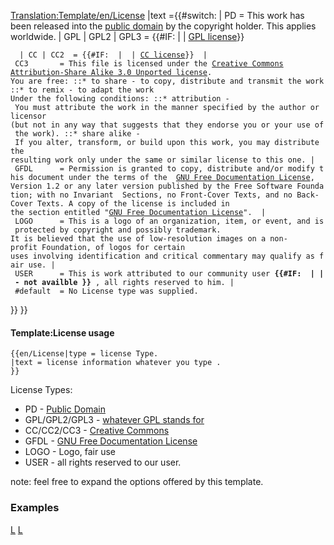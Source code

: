 <noinclude>[[Translation:Template/en/License]]</noinclude><includeonly>{{en/Ambox| type  = notice
| image ={{#switch: {{{type|}}}
   | PD                =Public domain Grey.png
   | GPL | GPL2 | GPL3
   | CC | CC2 | CC3    =Copyright red.png
   | LOGO | USER       =Copyright black.png
   | GFDL              =Heckert GNU.png
   | #default          =Content.png}}
|text ={{#switch: {{{type|}}} <!-- 

-->| PD        = This work has been released into the [http://en.wikipedia.org/wiki/Public_domain public domain] <!-- 
                 -->by the copyright holder. This applies worldwide.<!-- 

-->| GPL | GPL2 | GPL3 = {{#IF: {{{text|}}} | {{{text}}} | [http://www.gnu.org/licenses/licenses.html GPL license]}}
   | CC | CC2  = {{#IF: {{{text|}}} | {{{text}}} | [http://creativecommons.org/about/licenses CC license]}} <!-- 

-->| CC3       = This file is licensed under the [http://en.wikipedia.org/wiki/en:Creative_Commons Creative Commons] <!-- 
                 -->[http://creativecommons.org/licenses/by-sa/3.0/deed.en Attribution-Share Alike 3.0 Unported license].<!--
                 --><br />You are free:<!--
                 -->::* to share - to copy, distribute and transmit the work<!--
                 -->::* to remix - to adapt the work<!--
                 --><br /><!--
                 -->Under the following conditions:<!--
                 -->::* attribution - You must attribute the work in the manner specified by the author or licensor <!--
                 -->(but not in any way that suggests that they endorse you or your use of the work).<!--
                 -->::* share alike - If you alter, transform, or build upon this work, you may distribute the <!--
                 -->resulting work only under the same or similar license to this one.<!--

-->| GFDL      = Permission is granted to copy, distribute and/or modify this document under the terms of the <!--
                 -->[http://en.wikipedia.org/wiki/GNU_Free_Documentation_License GNU Free Documentation License], <!--
                 -->Version 1.2 or any later version published by the Free Software Foundation; with no Invariant <!--
                 -->Sections, no Front-Cover Texts, and no Back-Cover Texts. A copy of the license is included in <!--
                 -->the section entitled "[http://commons.wikimedia.org/wiki/Commons:GNU_Free_Documentation_License <!--
                 -->GNU Free Documentation License]". <!--

-->| LOGO      = This is a logo of an organization, item, or event, and is protected by copyright and possibly trademark. <!--
                 -->It is believed that the use of low-resolution images on a non-profit Foundation, of logos for certain <!--
                 -->uses involving identification and critical commentary may qualify as fair use.<!--

-->| USER      = This is work attributed to our community user <strong>{{#IF: {{{text|}}} | {{{text}}}| - not availble }}<!--
                 --></strong>, all rights reserved to him.<!--

-->| #default  = No License type was supplied.
}} }}</includeonly><noinclude>             

====Template:License usage====
<pre>
{{en/License|type = license Type.
|text = license information whatever you type .
}}
</pre>
License Types:
* PD            - [http://en.wikipedia.org/wiki/Public_domain Public Domain]
* GPL/GPL2/GPL3 - [http://www.gnu.org/licenses/licenses.html whatever GPL stands for]
* CC/CC2/CC3    - [http://en.wikipedia.org/wiki/en:Creative_Commons Creative Commons]
* GFDL          - [http://en.wikipedia.org/wiki/GNU_Free_Documentation_License GNU Free Documentation License]
* LOGO          - Logo, fair use
* USER          - all rights reserved to our user.
note: feel free to expand the options offered by this template.

=== Examples ===
{{en/License|type=PD}}
{{en/License|type=GPL}}
{{en/License|type=GFDL}}
{{en/License|type=CC}}
{{en/License|type=CC3}}
{{en/License|type=LOGO}}
{{en/License|type=USER|text= User name}}
[[Category:en/Templates|L]][[Category:en/Message boxes|L]]
</noinclude>